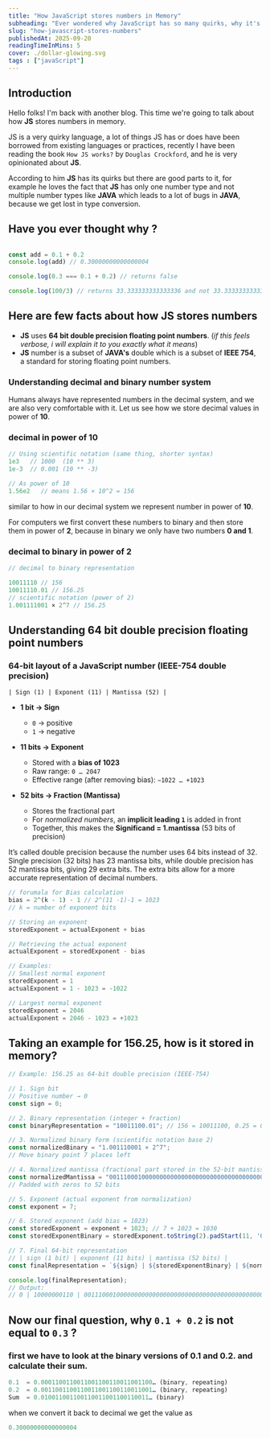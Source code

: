 ```yaml
---
title: "How JavaScript stores numbers in Memory"
subheading: "Ever wondered why JavaScript has so many quirks, why it's always surrounded by controversies, and why the language seems full of issues?"
slug: "how-javascript-stores-numbers"
publishedAt: 2025-09-20
readingTimeInMins: 5
cover: ./dollar-glowing.svg
tags : ["javaScript"]
---
```



## Introduction

Hello folks! I'm back with another blog. This time we're going to talk about how **JS** stores numbers in memory.

JS is a very quirky language, a lot of things JS has or does have been borrowed from existing languages or 
practices, recently I have been reading the book `How JS works?` by `Douglas Crockford`, and he is very opinionated about **JS**.

According to him **JS** has its quirks but there are good parts to it, for example he loves the fact that **JS** has only one number type
 and not multiple number types like **JAVA** which leads to a lot of bugs in **JAVA**, because we get lost in type conversion.


## Have you ever thought why ? 
```js

const add = 0.1 + 0.2
console.log(add) // 0.30000000000000004

console.log(0.3 === 0.1 + 0.2) // returns false

console.log(100/3) // returns 33.333333333333336 and not 33.33333333333333

```


## Here are few facts about how **JS** stores numbers
- **JS** uses **64 bit double precision floating point numbers**. (*if this feels verbose, i will explain it to you exactly what it means*)
- **JS** number is a subset of **JAVA's** double which is a subset of **IEEE 754**, a standard for storing floating point numbers.

### Understanding decimal and binary number system

Humans always have represented numbers in the decimal system, and we are also very comfortable with it. 
Let us see how we store decimal values in power of **10**.

### decimal in power of 10
```js
// Using scientific notation (same thing, shorter syntax)
1e3   // 1000  (10 ** 3)
1e-3  // 0.001 (10 ** -3)

// As power of 10
1.56e2   // means 1.56 × 10^2 = 156
```


similar to how in our decimal system we represent number in power of **10**.

For computers we first convert these numbers to binary 
and then store them in power of **2**, because in binary we only have two numbers **0 and 1**. 

### decimal to binary in power of 2 

```js
// decimal to binary representation

10011110 // 156
10011110.01 // 156.25 
// scientific notation (power of 2)
1.001111001 × 2^7 // 156.25

```


## Understanding 64 bit double precision floating point numbers

### 64-bit layout of a JavaScript number (IEEE-754 double precision)

```mathemathica
| Sign (1) | Exponent (11) | Mantissa (52) |

```

- **1 bit → Sign**  
  - `0` → positive  
  - `1` → negative  

- **11 bits → Exponent**  
  - Stored with a **bias of 1023**  
  - Raw range: `0 … 2047`  
  - Effective range (after removing bias): `−1022 … +1023`

- **52 bits → Fraction (Mantissa)**  
  - Stores the fractional part  
  - For *normalized numbers*, an **implicit leading `1`** is added in front  
  - Together, this makes the **Significand = 1.mantissa** (53 bits of precision)  


<Note type="tip" title="Important Information">
It’s called double precision because the number uses 64 bits instead of 32.
Single precision (32 bits) has 23 mantissa bits, while double precision has 52 mantissa bits, giving 29 extra bits.
The extra bits allow for a more accurate representation of decimal numbers.
</Note>


```js
// forumala for Bias calculation
bias = 2^(k - 1) - 1 // 2^(11 -1)-1 = 1023 
// k = number of exponent bits

// Storing an exponent
storedExponent = actualExponent + bias

// Retrieving the actual exponent
actualExponent = storedExponent - bias

// Examples:
// Smallest normal exponent
storedExponent = 1
actualExponent = 1 - 1023 = -1022

// Largest normal exponent
storedExponent = 2046
actualExponent = 2046 - 1023 = +1023
```


## Taking an example for 156.25, how is it stored in memory?

```js
// Example: 156.25 as 64-bit double precision (IEEE-754)

// 1. Sign bit
// Positive number → 0
const sign = 0;

// 2. Binary representation (integer + fraction)
const binaryRepresentation = "10011100.01"; // 156 = 10011100, 0.25 = 0.01

// 3. Normalized binary form (scientific notation base 2)
const normalizedBinary = "1.001110001 × 2^7"; 
// Move binary point 7 places left

// 4. Normalized mantissa (fractional part stored in the 52-bit mantissa)
const normalizedMantissa = "0011100010000000000000000000000000000000000000000000";
// Padded with zeros to 52 bits

// 5. Exponent (actual exponent from normalization)
const exponent = 7;

// 6. Stored exponent (add bias = 1023)
const storedExponent = exponent + 1023; // 7 + 1023 = 1030
const storedExponentBinary = storedExponent.toString(2).padStart(11, '0'); // 11 bits

// 7. Final 64-bit representation
// | sign (1 bit) | exponent (11 bits) | mantissa (52 bits) |
const finalRepresentation = `${sign} | ${storedExponentBinary} | ${normalizedMantissa}`;

console.log(finalRepresentation);
// Output:
// 0 | 10000000110 | 0011100010000000000000000000000000000000000000000000
```

## Now our final question, why `0.1 + 0.2` is not equal to `0.3` ?

### first we have to look at the binary versions of **0.1** and **0.2**. and calculate their sum.

```js
0.1  = 0.0001100110011001100110011001100… (binary, repeating)
0.2  = 0.0011001100110011001100110011001… (binary, repeating)
Sum  = 0.010011001100110011001100110011… (binary)
```
when we convert it back to decimal we get the value as 

```js
0.30000000000000004
```








